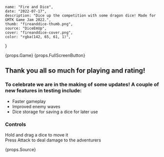     name: "Fire and Dice",
    date: "2022-07-17",
    description: "Dice up the competition with some dragon dice! Made for GMTK Game Jam 2022.",
    thumb: "fireanddice-thumb.png",
    source: "DiceEmUp",
    cover: "fireanddice-cover.png",
    color: "rgba(142, 65, 61, 1)",
}

{props.Game}
{props.FullScreenButton}

## Thank you all so much for playing and rating!

### To celebrate we are in the making of some updates! A couple of new features in testing include:

* Faster gameplay
* Improved enemy waves
* Dice storage for saving a dice for later use

### Controls

Hold and drag a dice to move it  
Press Attack to deal damage to the adventurers

{props.Source}